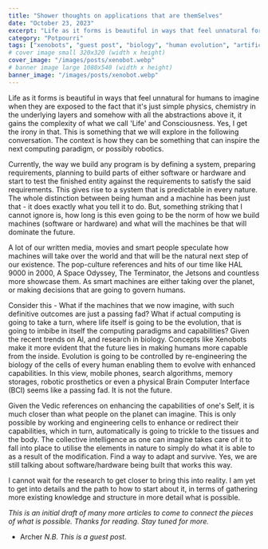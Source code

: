 ```yaml
---
title: "Shower thoughts on applications that are themSelves"
date: "October 23, 2023"
excerpt: "Life as it forms is beautiful in ways that feel unnatural for humans to imagine when they are exposed to the fact that it's just simple physics, chemistry in the underlying layers and somehow with all the abstractions above it, it gains the complexity of what we call 'Life' and Consciousness."
category: "Potpourri"
tags: ["xenobots", "guest post", "biology", "human evolution", "artificial intelligence", "robotics", "self", "human life", "applications ", "life"]
# cover image small 320x320 (width x height)
cover_image: "/images/posts/xenobot.webp"
# banner image large 1080x540 (width x height)
banner_image: "/images/posts/xenobot.webp"
---
```


  
  Life as it forms is beautiful in ways that feel unnatural for humans to imagine when they are exposed to the fact that it's just simple physics, chemistry in the underlying layers and somehow with all the abstractions above it, it gains the complexity of what we call 'Life' and Consciousness. Yes, I get the irony in that. This is something that we will explore in the following conversation. The context is how they can be something that can inspire the next computing paradigm, or possibly robotics.

  

Currently, the way we build any program is by defining a system, preparing requirements, planning to build parts of either software or hardware and start to test the finished entity against the requirements to satisfy the said requirements. This gives rise to a system that is predictable in every nature. The whole distinction between being human and a machine has been just that - it does exactly what you tell it to do. But, something striking that I cannot ignore is, how long is this even going to be the norm of how we build machines (software or hardware) and what will the machines be that will dominate the future.

  

A lot of our written media, movies and smart people speculate how machines will take over the world and that will be the natural next step of our existence. The pop-culture references and hits of our time like HAL 9000 in 2000, A Space Odyssey, The Terminator, the Jetsons and countless more showcase them. As smart machines are either taking over the planet, or making decisions that are going to govern humans.

  

Consider this - What if the machines that we now imagine, with such definitive outcomes are just a passing fad? What if actual computing is going to take a turn, where life itself is going to be the evolution, that is going to imbibe in itself the computing paradigms and capabilities? Given the recent trends on AI, and research in biology. Concepts like Xenobots make it more evident that the future lies in making humans more capable from the inside. Evolution is going to be controlled by re-engineering the biology of the cells of every human enabling them to evolve with enhanced capabilities. In this view, mobile phones, search algorithms, memory storages, robotic prosthetics or even a physical Brain Computer Interface (BCI) seems like a passing fad. It is not the future.

  

Given the Vedic references on enhancing the capabilities of one's Self, it is much closer than what people on the planet can imagine. This is only possible by working and engineering cells to enhance or redirect their capabilities, which in turn, automatically is going to trickle to the tissues and the body. The collective intelligence as one can imagine takes care of it to fall into place to utilise the elements in nature to simply do what it is able to as a result of the modification. Find a way to adapt and survive. Yes, we are still talking about software/hardware being built that works this way.

  

I cannot wait for the research to get closer to bring this into reality. I am yet to get into details and the path to how to start about it, in terms of gathering more existing knowledge and structure in more detail what is possible.

  

*This is an initial draft of many more articles to come to connect the pieces of what is possible. Thanks for reading. Stay tuned for more.*

  

- Archer
*N.B. This is a guest post.*




